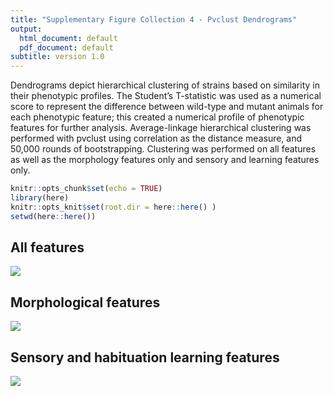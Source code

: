 ```yaml
---
title: "Supplementary Figure Collection 4 - Pvclust Dendrograms"
output:
  html_document: default
  pdf_document: default
subtitle: version 1.0
---
```


Dendrograms depict hierarchical clustering of strains based on similarity in their phenotypic profiles.  The Student's T-statistic was used as a numerical score to represent the difference between wild-type and mutant animals for each phenotypic feature; this created a numerical profile of phenotypic features for further analysis. Average-linkage hierarchical clustering was performed with pvclust using correlation as the distance measure, and 50,000 rounds of bootstrapping. Clustering was performed on all features as well as the morphology features only and sensory and learning features only. 


```r
knitr::opts_chunk$set(echo = TRUE)
library(here)
knitr::opts_knit$set(root.dir = here::here() )
setwd(here::here())
```

## All features

![](../../pvclust_plots/t.test.pvclust_all.png)

## Morphological features

![](../../pvclust_plots/t.test.pvclust_morpho.png)

## Sensory and habituation learning features

![](../../pvclust_plots/t.test.pvclust_learning.png)